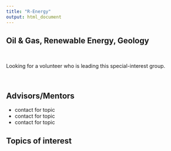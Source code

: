 ```yaml
---
title: "R-Energy"
output: html_document 
---
```



## Oil & Gas, Renewable Energy, Geology


<br>

Looking for a volunteer who is leading this special-interest group.

<br>

## Advisors/Mentors

* contact for topic 
* contact for topic 
* contact for topic 

## Topics of interest 

